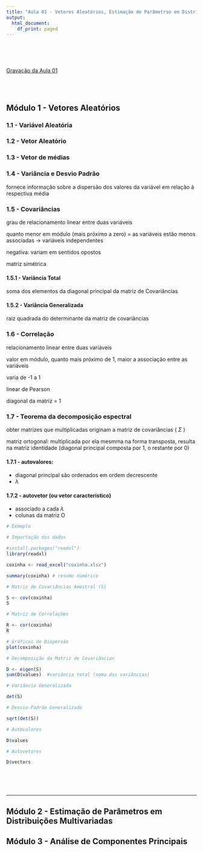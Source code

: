 ```yaml
---
title: "Aula 01 - Vetores Aleatórios, Estimação de Parâmetrso em Distribuições Multivariadas e Análise de Componentes Principais"
output:
  html_document:
    df_print: paged
---
```


<br>
<br>
<br>

[Gravação da Aula 01](https://drive.google.com/file/d/1_ilykBsFdumWUR0nIw4zkF5dInzUDbVI/view?usp=drivesdk)

<br>
<br>


## Módulo 1 - Vetores Aleatórios

### 1.1 - Variável Aleatória

### 1.2 - Vetor Aleatório

### 1.3 - Vetor de médias

### 1.4 - Variância e Desvio Padrão

fornece informação sobre a dispersão dos valores da variável em relação à respectiva média

### 1.5 - Covariâncias

grau de relacionamento linear entre duas variáveis

quanto menor em módulo (mais próximo a zero) = as variáveis estão menos associadas -> variáveis independentes

negativa: variam em sentidos opostos

matriz simétrica 

#### 1.5.1 - Variância Total

soma dos elementos da diagonal principal da matriz de Covariâncias

#### 1.5.2 - Variância Generalizada

raiz quadrada do determinante da matriz de covariâncias

### 1.6 - Correlação

relacionamento linear entre duas variáveis

valor em módulo, quanto mais próximo de 1, maior a associação entre as variáveis

varia de -1 a 1

linear de Pearson

diagonal da matriz = 1

### 1.7 - Teorema da decomposição espectral

obter matrizes que multiplicadas originam a matriz de covariâncias ( $\Sigma$ )

matriz ortogonal: multiplicada por ela mesmma na forma transposta, resulta na matriz identidade (diagonal principal composta por 1, o restante por 0)

#### 1.7.1 - autovalores: 
- diagonal principal
são ordenados em ordem decrescente
- $\lambda$

#### 1.7.2 - autovetor (ou vetor característico)
- associado a cada $\lambda$
- colunas da matriz O

```r
# Exemplo


```

```r
# Importação dos dados

#install.packages("readxl")
library(readxl)

coxinha <- read_excel("coxinha.xlsx")

summary(coxinha) # resumo numérico
```

```r
# Matriz de Covariâncias Amostral (S)

S <- cov(coxinha)
S
```

```r
# Matriz de Correlações

R <- cor(coxinha)
R

```

```r
# Gráficos de Dispersão
plot(coxinha)
```

```r
# Decomposição da Matriz de Covariâncias

D <- eigen(S)
sum(D$values)  #variância total (soma das variâncias)
```

```r
# Variância Generalizada

det(S)
```

```r
# Desvio-Padrão Generalizado

sqrt(det(S))
```

```r
# Autovalores

D$values
```

```r
# Autovetores

D$vectors
```


<br>
<br>
<br>

---
## Módulo 2 - Estimação de Parâmetros em Distribuições Multivariadas



## Módulo 3 - Análise de Componentes Principais
